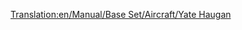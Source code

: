 [[Translation:en/Manual/Base Set/Aircraft/Yate Haugan]]

{{it/Manuale/Set base/Aeromobili/StatAeroplani|Name=Yate Haugan
|Image=[[File:en/Manual/Base Set/Aircraft/BAC-AërospatialConcorde.png|Yate Haugan]]
|Costo=307.616
|Velocità=2.329
|Annuale=14.062	
|Progettato=1968
|Vita=25
|Tipo=Grande
|Capacità=100 passeggeri e 20 sacchi postali
|Riadattabile=
*120 sacchi postali
*60 casse di beni
*30 tonnellate di cibo, borse di valori o sacchi di oro/diamanti
|Descrizione=Il primo aereo supersonico. Costoso anche nel mantenimento annuo. Utilizzabile per ogni tipo di linea a lunga percorrenza, anche da un angolo all'altro della mappa.
|Real-lifeWikilink=Concorde
|Real-life=[https://it.wikipedia.org/wiki/Concorde Aérospatiale-BAC Concorde] o semplicemente ''Concorde''.
}}